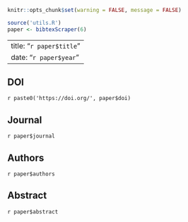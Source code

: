 ```r
knitr::opts_chunk$set(warning = FALSE, message = FALSE) 
```
```r
source('utils.R')
paper <- bibtexScraper(6)
```

---
title: "`r paper$title`"
date: "`r paper$year`"
---
## DOI
`r paste0('https://doi.org/', paper$doi)`

## Journal
`r paper$journal`

## Authors 
`r paper$authors`

## Abstract
`r paper$abstract`
